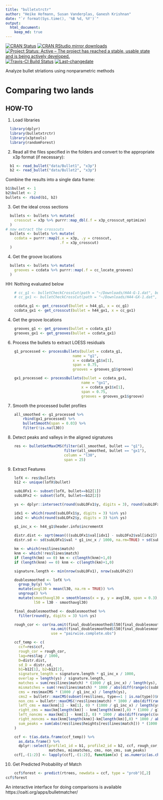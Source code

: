 ```yaml
---
title: "bulletxtrctr"
author: "Heike Hofmann, Susan Vanderplas, Ganesh Krishnan"
date: "`r format(Sys.time(), '%B %d, %Y')`"
output: 
  html_document:
    keep_md: true
---
```


[![CRAN Status](http://www.r-pkg.org/badges/version/bulletxtrctr)](https://cran.r-project.org/package=bulletxtrctr) [![CRAN RStudio mirror downloads](http://cranlogs.r-pkg.org/badges/bulletxtrctr)](http://www.r-pkg.org/pkg/bulletxtrctr) 
[![Project Status: Active – The project has reached a stable, usable state and is being actively developed.](http://www.repostatus.org/badges/latest/active.svg)](http://www.repostatus.org/#active)
[![Travis-CI Build Status](https://travis-ci.org/heike/bulletxtrctr.svg?branch=master)](https://travis-ci.org/isu-csafe/bulletxtrctr)
[![Last-changedate](https://img.shields.io/badge/last%20change-`r gsub('-', '--', Sys.Date())`-yellowgreen.svg)](/commits/master)


Analyze bullet striations using nonparametric methods

# Comparing two lands

## HOW-TO

1. Load libraries


```r
  library(dplyr)
  library(bulletxtrctr)
  library(x3ptools)
  library(randomForest)
```
  
2. Read all the files specified in the folders and convert to the appropriate x3p format (if necessary):

```r
  b1 <- read_bullet("data/Bullet1", "x3p")
  b2 <- read_bullet("data/Bullet2", "x3p")
```
Combine the results into a single data frame:
```r
b1$bullet <- 1
b2$bullet <- 2
bullets <- rbind(b1, b2)
```

3. Get the ideal cross sections

```r
  bullets <- bullets %>% mutate(
    crosscut = x3p %>% purrr::map_dbl(.f = x3p_crosscut_optimize)
  )
# now extract the crosscuts
  bullets <- bullets %>% mutate(
    ccdata = purrr::map2(.x = x3p, .y = crosscut, 
                         .f = x3p_crosscut)
  )
```

4. Get the groove locations

```r
  bullets <- bullets %>% mutate(
    grooves = ccdata %>% purrr::map(.f = cc_locate_grooves)
  )
```


HH: Nothing evaluated below


```r

    # cc_g1 <- bulletCheckCrossCut(path = "~/Downloads/H44-G-1.dat", bullet = h44_g1)
    # cc_gx1 <- bulletCheckCrossCut(path = "~/Downloads/H44-GX-1.dat", bullet = h44_gx1)

    ccdata_g1 <- get_crosscut(bullet = h44_g1, x = cc_g1) 
    ccdata_gx1 <- get_crosscut(bullet = h44_gx1, x = cc_gx1)
```
    
4. Get the groove locations

```r
    grooves_g1 <- get_grooves(bullet = ccdata_g1)
    grooves_gx1 <- get_grooves(bullet = ccdata_gx1)
```
    
6. Process the bullets to extract LOESS residuals

```r
    g1_processed <- processBullets(bullet = ccdata_g1,
                               name = "g1",
                               x = ccdata_g1$x[1],
                               span = 0.75,
                               grooves = grooves_g1$groove)

    gx1_processed <- processBullets(bullet = ccdata_gx1,
                                   name = "gx1",
                                   x = ccdata_gx1$x[1],
                                   span = 0.75,
                                   grooves = grooves_gx1$groove)
```
    
7. Smooth the processed bullet profiles

```r
    all_smoothed <- g1_processed %>% 
        rbind(gx1_processed) %>%
        bulletSmooth(span = 0.03) %>%
        filter(!is.na(l30))
```
   
8. Detect peaks and valleys in the aligned signatures

```r
    res <- bulletGetMaxCMS(filter(all_smoothed, bullet == "g1"), 
                           filter(all_smoothed, bullet == "gx1"), 
                           column = "l30", 
                           span = 25)
```
    
9. Extract Features

```r
    lofX <- res$bullets
    b12 <- unique(lofX$bullet)

    subLOFx1 <- subset(lofX, bullet==b12[1])
    subLOFx2 <- subset(lofX, bullet==b12[2]) 

    ys <- dplyr::intersect(round(subLOFx1$y, digits = 3), round(subLOFx2$y, digits = 3))

    idx1 <- which(round(subLOFx1$y, digits = 3) %in% ys)
    idx2 <- which(round(subLOFx2$y, digits = 3) %in% ys)

    g1_inc_x <- h44_g1$header.info$incrementX
    
    distr.dist <- sqrt(mean(((subLOFx1$val[idx1] - subLOFx2$val[idx2]) * g1_inc_x / 1000)^2, na.rm=TRUE))
    distr.sd <- sd(subLOFx1$val * g1_inc_x / 1000, na.rm=TRUE) + sd(subLOFx2$val * g1_inc_x / 1000, na.rm=TRUE)

    km <- which(res$lines$match)
    knm <- which(!res$lines$match)
    if (length(km) == 0) km <- c(length(knm)+1,0)
    if (length(knm) == 0) knm <- c(length(km)+1,0)

    signature.length <- min(nrow(subLOFx1), nrow(subLOFx2))

    doublesmoothed <- lofX %>%
      group_by(y) %>%
      mutate(avgl30 = mean(l30, na.rm = TRUE)) %>%
      ungroup() %>%
      mutate(smoothavgl30 = smoothloess(x = y, y = avgl30, span = 0.3),
             l50 = l30 - smoothavgl30)

    final_doublesmoothed <- doublesmoothed %>%
      filter(round(y, digits = 3) %in% ys)

    rough_cor <- cor(na.omit(final_doublesmoothed$l50[final_doublesmoothed$bullet == b12[1]]), 
                     na.omit(final_doublesmoothed$l50[final_doublesmoothed$bullet == b12[2]]),
                     use = "pairwise.complete.obs")

    ccf_temp <- c(
      ccf=res$ccf, 
      rough_cor = rough_cor, 
      lag=res$lag / 1000, 
      D=distr.dist, 
      sd_D = distr.sd,
      b1=b12[1], b2=b12[2],
      signature_length = signature.length * g1_inc_x / 1000,
      overlap = length(ys) / signature.length,
      matches = sum(res$lines$match) * (1000 / g1_inc_x) / length(ys),
      mismatches = sum(!res$lines$match) * 1000 / abs(diff(range(c(subLOFx1$y, subLOFx2$y)))),
      cms = res$maxCMS * (1000 / g1_inc_x) / length(ys),
      cms2 = bulletr::maxCMS(subset(res$lines, type==1 | is.na(type))$match) * (1000 / g1_inc_x) / length(ys),
      non_cms = bulletr::maxCMS(!res$lines$match) * 1000 / abs(diff(range(c(subLOFx1$y, subLOFx2$y)))),
      left_cms = max(knm[1] - km[1], 0) * (1000 / g1_inc_x) / length(ys),
      right_cms = max(km[length(km)] - knm[length(knm)],0) * (1000 / g1_inc_x) / length(ys),
      left_noncms = max(km[1] - knm[1], 0) * 1000 / abs(diff(range(c(subLOFx1$y, subLOFx2$y)))),
      right_noncms = max(knm[length(knm)]-km[length(km)],0) * 1000 / abs(diff(range(c(subLOFx1$y, subLOFx2$y)))),
      sum_peaks = sum(abs(res$lines$heights[res$lines$match])) * (1000 / g1_inc_x) / length(ys)
    )

    ccf <- t(as.data.frame(ccf_temp)) %>%
      as.data.frame() %>%
      dplyr::select(profile1_id = b1, profile2_id = b2, ccf, rough_cor, lag, D, sd_D, signature_length, overlap,
                    matches, mismatches, cms, non_cms, sum_peaks)
    ccf[,-(1:2)] <- lapply(ccf[,-(1:2)], function(x) { as.numeric(as.character(x)) })
```
    
10. Get Predicted Probability of Match

```r
    ccf$forest <- predict(rtrees, newdata = ccf, type = "prob")[,2]
ccf$forest
```
    

An interactive interface for doing comparisons is available https://oaiti.org/apps/bulletmatcher/
